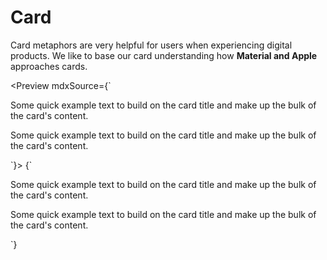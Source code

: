 
<Meta title="Components|Card" />

# Card

Card metaphors are very helpful for users when experiencing digital products. We like to base our card understanding how __Material and Apple__ approaches cards.

<Preview mdxSource={`
  <div class="container-fluid">
    <div class="row">
      <div class="col-sm">
        <div class="card">
          <div class="card-body">
            <p class="card-text">
              Some quick example text to build on the card title and make up the bulk of the card's
              content.
            </p>
          </div>
        </div>
      </div>
      <div class="col-sm">
        <div class="card">
          <div class="card-body">
            <p class="card-text">
              Some quick example text to build on the card title and make up the bulk of the card's
              content.
            </p>
          </div>
        </div>
      </div>
    </div>
  </div>
`}>
  <Story name="Default" height="400px">
    {`
      <div class="container-fluid">
        <div class="row">
          <div class="col-sm">
            <div class="card">
              <div class="card-body">
                <p class="card-text">
                  Some quick example text to build on the card title and make up the bulk of the card's
                  content.
                </p>
              </div>
            </div>
          </div>
          <div class="col-sm">
            <div class="card">
              <div class="card-body">
                <p class="card-text">
                  Some quick example text to build on the card title and make up the bulk of the card's
                  content.
                </p>
              </div>
            </div>
          </div>
        </div>
      </div>
    `}
  </Story>
</Preview>
